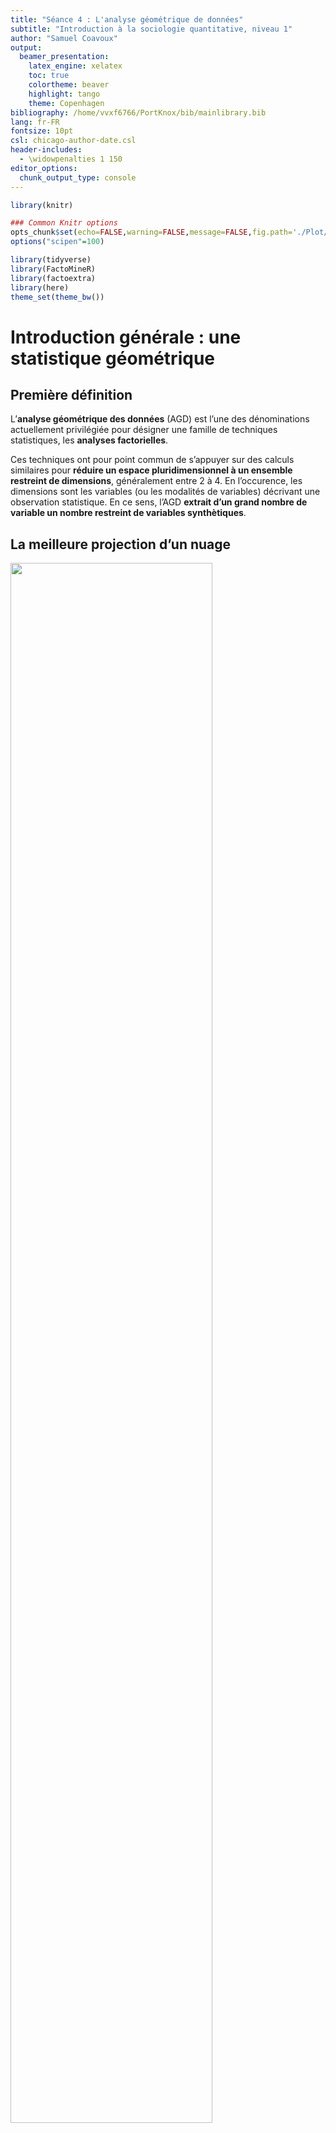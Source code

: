 ```yaml
---
title: "Séance 4 : L'analyse géométrique de données"
subtitle: "Introduction à la sociologie quantitative, niveau 1"
author: "Samuel Coavoux"
output:
  beamer_presentation:
    latex_engine: xelatex
    toc: true
    colortheme: beaver
    highlight: tango
    theme: Copenhagen
bibliography: /home/vvxf6766/PortKnox/bib/mainlibrary.bib
lang: fr-FR
fontsize: 10pt
csl: chicago-author-date.csl
header-includes:
  - \widowpenalties 1 150
editor_options: 
  chunk_output_type: console
---
```


```r
library(knitr)

### Common Knitr options
opts_chunk$set(echo=FALSE,warning=FALSE,message=FALSE,fig.path='./Plot/plot-', comment="",fig.width=9,fig.height=6,fig.lp="",results="asis")
options("scipen"=100)
```

```r
library(tidyverse)
library(FactoMineR)
library(factoextra)
library(here)
theme_set(theme_bw())

```

# Introduction générale : une statistique géométrique

## Première définition

L'**analyse géométrique des données** (AGD) est l'une des dénominations actuellement privilégiée pour désigner une famille de techniques statistiques, les **analyses factorielles**.

Ces techniques ont pour point commun de s'appuyer sur des calculs similaires pour **réduire un espace pluridimensionnel à un ensemble restreint de dimensions**, généralement entre 2 à 4. En l'occurence, les dimensions sont les variables (ou les modalités de variables) décrivant une observation statistique. En ce sens, l'AGD **extrait d'un grand nombre de variable un nombre restreint de variables synthètiques**.

<!--Ici, un graph d'exemple: résultats d'une ACM-->

## La meilleure projection d'un nuage

![](./img/cheval.png){height=80%}

## La meilleure projection d'un nuage

Le problème: en quoi une représentation est-elle supérieure à une autre? La réponse statistique: la meilleure projection est celle qui maximise la variance, c'est-à-dire qui maintient au mieux les différences entre les observations.

## Histoire

L'analyse de données est parfois considérée comme une branche des statistique opposée à l'analyse inférentielle, et notamment à l'idée selon laquelle les modèles statistiques viendraient seulement confirmer ou infirmer des hypothèses établies par les chercheurs.

Jean-Baul Benzécri, qui se réclame de cette perspective d'analyse de données et est notamment opposé à l'analyse par régression, et ses collaborateurs produisent à partir des années 1960 les principales techniques d'analyse factorielle.

## Usages en sociologie

En sociologie, le succès de l'AGD est du à la rencontre avec le modèle théorique du champ chez Pierre Bourdieu [@duval2013_Lanalysedescorrespondances]. On note des "affinités electives" entre la pensée relationelle de Bourdieu et l'approche géométrique de la statistique multivariée [@rouanet2000].

Comme Benzécri, Bourdieu est méfiant envers la statistique inférentielle, critiquant notamment la "sociologie des variables" incarnée selon lui par l'école de Paul Lazarsfeld.

Une technique française? Spearman avait développé une technique proche, encore souvent utilisée en psychologie ou en biologie.

::: notes

Inventée en France (malgré d'autres techniques proches développées, par exemple, par Charles Spearman: factor analysis pour étudier intelligence humaine), principalement utilisé par une école française de sociologie, et apparemment opposée à la technique centrale de la sociologie états-unienne moderne, la régression [@ollion2011]: l'AGD peut apparaître comme une particularité française. Elle est cependant utilisée en dehors de la sociologie (psychologie, biologie), en dehors de la France (sociologie des pratiques culturelles)

:::

## Bourdieu et l'AGD

> Ceux qui connaissent les principes de l'analyse des correspondances multiples saisiront l'affinité entre cette méthode d'analyse mathématique et la pensée en termes de champ. Ayant pris en compte l'ensemble des agents efficients (individus et, à travers eux, institutions) et l'ensemble des propriétés -- ou des atouts -- qui sont au principe de leur action, on peut attendre de l'analyse des correspondances qui, ainsi utilisée n'a rien de la méthode purement descriptive que veulent y voir ceux qui l'opposent à l'analyse de régression, qu'elle porte au jour la structure des oppositions, ou, ce qui revient au même, la structure de la distribution des pouvoirs et des intérêts spécifiques qui détermine, et explique, les stratégies des agents. [@bourdieu2000_Lesstructuressociales]

## Ceci n'est pas une ACM

![](./img/Bourdieu_EspaceSocial.png){height=80%}

## Toutes choses (in)égales par ailleurs

Les oppositions entre AGD et régression sont à nuancer [@rouanet2002] notamment parce qu'elles concernent plus l'usage de ces techniques que leurs potentialités. Malgré sa réputation de technique exploratoire, l'AGD ne permet pas une approche purement inductive, ne serait-ce que parce qu'elle dépend des variables produites et analysées, qui dépendent elles-mêmes d'hypothèses plus ou moins explicitées.

Cependant, les régressions cherchent à décomposer l'effet de différentes variables et à raisonner toutes choses égales par ailleurs ; l'AGD cherche au contraire les corrélations en permet de raisonner **toutes choses inégales par ailleurs**.

::: notes

Peut-on décomposer l'effet du statut d'agriculteur et l'effet de la résidence rurale? En régression, cela revient à s'interroger sur ce que ferait un agriculteur s'il habitait Paris... En AGD, à constater que les deux sont fortement corrélés.

:::

## Objectifs: une réduction contrôlée de la dimensionnalité

"Systématiser les démarches de l’analyse descriptive" [@volle1997_Analysedesdonnees]. On part d'une situation dans laquelle un individu (au sens statistique: peut-être une personne, une institution, etc.) est définit par de nombreuses variables/modalités de variables.

Il s'agit de "consentir à une perte en information afin d’obtenir un gain en signification" [@volle1997_Analysedesdonnees] et tout en cherchant à limiter cette perte.

## Objectifs: une réduction contrôlée de la dimensionnalité

L'AGD vise à trouver un nombre restreint de méta-variables synthétiques non corrélées, que l'on appelera axes, facteurs ou composants, tels que:

+ il y ait une réduction importante de la dimensionnalité de l'information (on passe d'un grand nombre de variables à un nombre restreint de méta-variables) ;
+ les méta-variables choisit sont celles qui résument le mieux les variables d'origine, c'est-à-dire celles qui **concentrent la plus grande partie de la variance** parmi toutes les méta-variables possibles.

## Techniques

Il existe de nombreuses techniques dans la famille de l'AGD. Les plus connues sont les suivantes:

+ Analyse factorielle des correspondances (AFC) -- *correspondence analysis* (CA) : deux variables catégorielles (il s'agit de l'analyse géométrique d'un tableau croisé);
+ Analyse en composantes principales (ACP) -- *principal component analysis* (PCA) : uniquement des variables quantitatives (plus des variables catégorielles en illustratif);
+ Analyse des correspondances multiples (ACM) -- *multiple correspondence analysis* (MCA) : plusieurs variables catégorielles.

Dans ce cours, nous nous concentrerons sur l'ACM, la plus utilisée aujourd'hui dans la sociologie française, et secondairement sur l'ACP.

## Pourquoi utiliser de l'AGD?

Lorsque l'on souhaite simplifier une base de données. Mais plusieurs cas possibles:

+ explorer une base complexe, en repérant des associations de nombreuses variables que l'on ne peut pas nécessaire repérer deux à deux (il faut tout de même accompagner l'AGD d'autres statistiques descriptives) ;
+ résumer synthétiquement l'information (réduire la dimensionnalité) pour intégrer les nouvelles variables dans d'autres analyses ;
+ mettre au jour des variables latentes, inobservables.

Le troisième cas est celui de l'approche bourdieusienne classique: la mise au jour des capitaux structurant un espace social, qui sont ensuite croisé à des variables illustratives, explicatives.

## Plan du cours

1. Le raisonnement géométrique: notions générales
3. Théorie de l'ACM
4. Interprétation de l'ACM
5. Théorie et interprétation de l'ACP

# Un raisonnement géométrique

## Objectifs

Dans cette première partie, nous allons chercher à comprendre à partir d'une exemple fictionnel comment il est possible de résumer l'information contenue dans un nuage de points. L'objectif est double:

+ comprendre le raisonnement géométrique de l'AGD: il s'agit de dessiner un nuage puis de chercher le ou les axes qui permettent sa meilleure représentation
+ définir les concepts et indicateurs principaux que l'on utilisera par la suite: coordonnées, variance, axe principal, inertie, contribution, cosinus carré.

## Les données initiales

::: notes
On ajoute des poids, car il est possible d'avoir des poids, mais on ne les utilise pas.
:::

```r
d <- data_frame(label = paste0("M", 1:10),
                x = c(0, 6, 14, 6, 12, -8, 2, 6, 10, 12),
                y = c(-12, -10, -6, -2, 0, 2, 4, 4, 10, 10),
                weight = 1)
kable(d)
```



## 

```r
gen_opts <- list(scale_x_continuous(breaks = seq(-15,15), minor_breaks = NULL),
                 scale_y_continuous(breaks = seq(-15,15), minor_breaks = NULL),
                 coord_fixed())
ggplot(data = d, mapping = aes(x = x, y = y, label = label)) + 
  geom_point() +
  geom_label(nudge_x = 1) +
  gen_opts
```

## Trouver le centre du nuage

Le centre du nuage a pour coordonnés la moyenne pondérée des coordonnées des points. 

```r
d <- add_case(d, label = "G", x = mean(d$x), y = mean(d$y), weight = 0)
```

Il s'agit du point tel que la somme des vecteurs entre chaque point du nuage et le centre est nulle.

$$\frac{1}{n}\sum_{i=1}^n{\overrightarrow{GM_i}} = \overrightarrow{0}$$

## 

```r
ggplot(data = d, mapping = aes(x = x, y = y, label = label)) + 
  geom_point() +
  geom_label(nudge_x = 1) +
  geom_hline(yintercept = 0) +
  geom_vline(xintercept = 6) +
  gen_opts

```

## Distance entre deux points et variance du nuage

Le carré de la distance entre deux points est égal à la somme des carrés des distances entre leurs coordonées (Pythagore)

$$\delta_{ij} = (x_i-x_j)^2 + (y_i-y_j)^2$$

La variance du nuage de point est égale à la somme des distances carrés entre chaque points et le centre du nuage G.

$$\text{var} = \sum_{i=1}^n{(x_i-x_G)^2 + (y_i-y_G)^2}$$

## Projection d'un point sur une droite

Les points sont définis par leurs coordonnés x et y. Il s'agit des projections orthogonales de ces points respectivement sur l'abscisse et l'ordonnée.

```r
ggplot(data.frame(x=3, y=5), aes(x, y)) +
  geom_point() +
  geom_vline(aes(xintercept = 0)) +
  geom_hline(aes(yintercept = 0)) +
  geom_segment(data = data.frame(x = 3, y = 5, yend = 0), aes(x = x, xend=x, y=y, yend=yend), linetype = "dashed") +
  lims(x = c(0, 4), y = c(0, 7))
```

## Variance d'un axe

La variance d'un axe est la variance de la projection des points du nuage sur cet axe.

$$var_x = \sum_{i = 1}^n (x_i - x_G)^2$$

## Contribution d'un point au nuage

On appelle contribution d'un point au nuage la part de la variance totale qui est due à ce point, c'est à dire le carré de la distance entre le point et le centre G du nuage.

$$ctr_i = \frac{(x_i-x_G)^2 + (y_i-y_G)^2}{var}$$

Par définition, la contribution est donc comprise entre 0 (si le point se confond avec le centre du nuage) et 1 (si le point est le seul point du nuage différent du centre).

## Contribution d'un point à un axe

De la même façon, on peut calculer la contribution d'un point à un axe. Il s'agit alors de la part de la variance de l'axe due à ce point.

$$ctr_{xi} = \frac{(x_i-x_G)^2}{var_x}$$


## Qualité de la projection: cosinus carré

Le cosinus carré est une mesure de la qualité de la projection d'un point sur un axe.

![](img/cos2.png)


## Qualité de la projection: cosinus carré

$$cos^2 = \frac{(GM')^2}{(GM)^2}$$

Il vaut 0 si $M' = G$, c'est-à-dire si la projection d'un point sur un axe est le centre de cet axe ; il vaut 1 si $M = M'$, c'est à dire si la projection d'un point sur un axe est le point lui-même. Ainsi, plus le cosinus carré est proche de 1 et meilleure est la représentation sur l'axe.

## Axes principaux

On appelle axe principal du nuage la droite qui, passant par le centre du nuage, maximise la variance des projections de chaque point du nuage.

Le second axe principal est l'axe orthogonal au premier et passant par le centre du nuage qui maximise à son tour la variance des projections de chaque point.

## 

```r
insl <- data_frame(slope = c(1.9626105055052, 3.5, 1, -1.5),
                   intercept = -6 * slope,
                   group = letters[1:4])

ggplot(data = d, mapping = aes(x = x, y = y, label = label)) + 
  geom_point() +
  geom_label(nudge_x = 1) +
  geom_abline(data = insl, aes(intercept = intercept, slope = slope, color = group)) +
  scale_color_discrete(guide = FALSE) +
  gen_opts
```

## 

```r

ggplot(data = d, mapping = aes(x = x, y = y, label = label)) + 
  geom_point() +
  geom_label(nudge_x = 1) +
  geom_abline(data = insl[1, ], aes(intercept = intercept, slope = slope, color = group)) +
  scale_color_discrete(guide = FALSE) +
  gen_opts
```

## 

```r
insl <- data_frame(slope = c(1.9626105055052, -0.50952544949443),
                   intercept = -6 * slope)
ggplot(data = d, mapping = aes(x = x, y = y, label = label)) + 
  geom_point() +
  geom_label(nudge_x = 1) +
  geom_abline(data = insl, aes(intercept = intercept, slope = slope)) +
  gen_opts
```

<!--
Singular value decomposition/diagonalisation de matrice-->

## Eigenvalue

On appelle eigenvalue de l'axe n la variance de la projection sur l'axe n du nuage. On la note $\lambda_n$. La somme des $lambda_n$ est égale à la variance totale du nuage

$$\sum_{i=1}^{n}\lambda_n = var$$

On appelle inertie la part de chaque axe dans la variance totale.

$$inertie_i = \frac{\lambda_i}{var}$$

## Principe de l'analyse géométrique de données

Ce qui a été exposé est le principe général de l'AGD: 

1. on part d'une représentation d'un nuage à n dimensions (dans l'exemple, deux) ;
2. on calcule le centre du nuage ainsi que sa variance ;
3. on recherche, par un algorithme, le premier axe qui maximise la variance des projections, puis le deuxième, ... le nième ;
4. on calcule l'eigenvalue de chaque axe ; et sur chaque axe, la contribution et le cosinus carré de chaque axe (qui seront nécessaires à l'interprétation).

Avec n > 3, ce qui est le plus souvent le cas dans l'AGD, il devient impossible ou du moins très difficile de représenter graphiquement le nuage de points, mais la logique géométrique reste inchangée.

## Pondération

Jusque là, nous n'avons parlé que d'un nuaage dans lequel tous les points ont le même poids. Il est possible de réaliser la même opération sur des nuages de points pondérés. Dans ce cas, chaque point se voit attribuer un poids qui mesure son importance dans le nuage.

Le cas le plus fréquent est celui dans lequel on partitionne un nuage de points de poids égal en différents sous-nuages. On peut alors considérer chaque sous-nuage comme étant lui-même un point unique, dont les coordonnés sont égales à la moyenne des coordonnées des points, et dont le poids est égal au nombre de points inclus dans le sous-nuage.

## Partition du nuage

Il est possible de partitionner un nuage de points en sous-ensembles. Chaque sous-ensemble aura pour barycentre le point dont les coordonnées sont la moyenne des coordonnés de ses points (le centre du sous-nuage). Le nuage composé par les barycentres de chaque sous-ensemble, ayant chacun pour poids le nombre de points dans le sous-ensemble, aura les mêmes propriétés que le nuage complet (même centre, même variance)

<!--
Mettre les deux graphes côte à côte
-->

## 

```r
d$group <- c("A", "A", "C", "C", "C", "B", "C", "C", "C", "C", NA)
ggplot(filter(d, !is.na(group)), aes(x, y, color = group, label = label)) +
  geom_point() +
  geom_label(nudge_x = 1) +
  scale_colour_discrete(guide=FALSE) +
  gen_opts
```

## 
```r
filter(d, !is.na(group)) %>% 
  group_by(group) %>% 
  summarise(x = mean(x), y = mean(y), weight = sum(weight)) %>% 
  ggplot(aes(x, y, color = group, label = group, size = (weight*3)^0.5)) +
  geom_point() +
  geom_label(nudge_x = 1.3) +
  scale_x_continuous(breaks = seq(-15,15), minor_breaks = NULL, limits = c(-9, 15)) +
  scale_y_continuous(breaks = seq(-15,15), minor_breaks = NULL, limits = c(-13, 11)) +
  coord_fixed() +
  scale_colour_discrete(guide=FALSE) +
  scale_size(guide=FALSE)
```

## Variance et contribution dans un nuage pondéré

Soit un nuage de $n$ points de poids $w$ et $W$ la somme des poids ($W =\sum_{i=1}^n{w_i}$). Dans ce cas, la variance (du nuage et de la projection sur un axe) et la contribution (idem) sont pondérés. Par exemple, pour un nuage à deux dimensions, la variance est:

$$\text{var} = \sum_{i=1}^n{((x_i-x_G)^2 + (y_i-y_G)^2) \times \frac{w_i}{W}}$$

et la contribution d'un point

$$ctr_i = \frac{((x_i-x_G)^2 + (y_i-y_G)^2) \times \frac{w_i}{W}}{var}$$

# L'analyse en composantes principales

## Principe

L'analyse en composantes principales (principal component analysis, ACP) est une technique d'AGD qui permet de chercher les axes principaux d'un nuage de points définis par des variables quantitatives.

## Préparation des données

Bien que cela ne soit pas obligatoire, il est fortement conseillé de centrer et réduire les variables avant l'ACP. Cela permet de rendre commensurable des mesures réalisées dans des unités variées. La plupart des implémentations informatique de la technique le font automatiquement.

Centrer et réduire une variable signifie la transformer de sorte à ce que sa moyenne soit 0 et son écart-type 1. On remplace ainsi chaque observation $x_i$ de la variable $x$ par une transformation:

$$\frac{x_i - \bar{x}}{\sigma_x}$$

où $\bar{x}$ est la moyenne de $x$ et $\sigma_x$ son écart-type.

## Distances entre des individus

Soit deux observations $e_i$ et $e_j$, définies par leurs coordonnées sur $K$ axes correspondant à autant de variables quantitatives centrées et réduites $x^k$.

La distance carrée entre deux individus est, comme dans le cas général décrit dans la section précédente:

$$d_{ij}^2 = \sum_{k = 1}^K{(x_i^k - x_j^k)^2}$$

## Variance

La variance du nuage est la somme pondérée des distances carrées à l'origine (G)

$$\sum_{i=1}^{n}{\frac{1}{n}\times d^2_{iG}}$$

Si les variables sont centrées et réduites, leur variance respective est de 1 et la variance totale du nuage est donc égale au nombre de variables.

On calcule les axes principaux.

## Représentation graphique

**Des observations**: Les coordonnées de chaque observation sur chaque axe principal est le résultat de sa projection sur cet axe. La contribution d'une observation à un axe est la part de la variance totale des projections des observations sur cet axe produit par la projection de cette observation. Le cosinus carré, qui mesure la qualité de la projection, est celui de l'angle entre la droite reliant le centre du nuage et l'observation et celle reliant le centre du nuage et sa projection sur l'axe.

**Des variables**: Les variables sont représentées sur les axes principaux par leur coefficient de corrélation avec ces axes.

## 

```r
circleFun <- function(center = c(0,0),diameter = 1, npoints = 100){
    r = diameter / 2
    tt <- seq(0,2*pi,length.out = npoints)
    xx <- center[1] + r * cos(tt)
    yy <- center[2] + r * sin(tt)
    return(data.frame(x = xx, y = yy))
}
dat <- circleFun(diameter = 2)
#geom_path will do open circles, geom_polygon will do filled circles

seq <- read.table(text = "
x y xend yend type
0 0 .73 .35 var
.73 0 .73 .35 proj
0 .35 .73 .35 proj", header = TRUE)

lab <- data_frame(x = c(-.3, .73), y = c(.35, -.1), 
                  label = c("{r^2}(Axe_k, x[i])", "{r^2}(Axe_l, x[i])"))

ggplot() + 
  geom_path(aes(x,y), dat) + 
  geom_segment(aes(x = x, y = y, xend = xend, yend = yend), data = filter(seq, type == "var"), arrow = arrow(length = unit(0.15, "inches"))) +
  geom_segment(aes(x = x, y = y, xend = xend, yend = yend), data = filter(seq, type == "proj"), linetype = "dashed") +
  geom_hline(aes(yintercept = 0)) +
  geom_vline(aes(xintercept = 0)) +
  geom_text(aes(x = x, y = y, label = label), data=lab, parse=TRUE) +
  labs(y = "Axe k", x = "Axe l") +
  coord_fixed()
```

## Interprétation

1. Choix du nombre d'axes
2. Interprétation par les coordonnées des variables
3. Interprétation par les observations (selon le jeu de données)
4. Interprétation par les variables supplémentiares

On prend pour exemple un jeu de données mesurant les performances de 41 ahtletes à chacune des dix épreuves de deux compétitions de décathlon.

```r
data(decathlon)
res.pca <- PCA(decathlon, quanti.sup = 11:12, quali.sup=13, graph = FALSE)
```

## Examen de l'inertie

On commence par examiner l'inertie des axes, c'est à dire la part de variance qu'ils résument. On peut pour cela les représenter graphiquement.

Cet examen a pour objectif de déterminer le nombre d'axe à retenir. On cherche à réduire la dimensionnalité des données, et donc à faire en sorte d'avoir un nombre de méta-variables plus faible que le nombre de variables d'origines. On va donc décider à ce stade de conserver seulement les quelques axes les plus importants.

## 

```r
fviz_eig(res.pca)
```

## Choix du nombre d'axes à retenir

Une bonne manière de faire est de rechercher les "coudes" dans le diagramme en barre de l'inertie, c'est-à-dire les écarts importants d'inertie entre deux axes successifs. En effet, il serait injustifié de couper après un axe arbitraire si l'axe suivant à une inertie très proches (et donc qu'il est autant représentatif des données).

L'autre critère à prendre en compte est le degré de finesse que l'on souhaite conserver: préfère-t-on résumer très fortement, et donc plus caricaturalement, l'information des données originelles, ou veux-t-on plus de précision. Plus on souhaite résumer et moins on choisit d'axes.

##

```r
fviz_eig(res.pca)
```

##

```r
fviz_pca_var(res.pca, invisible="quanti.sup", repel = TRUE, axes = c(1, 2))
```

## 

```r
fviz_pca_var(res.pca, invisible="quanti.sup", repel = TRUE, axes = c(3, 4))
```

## Interprétation des axes: contribution des observations

```r
fviz_contrib(res.pca, choice = "ind")
```

## Interprétation des axes: contribution des observations

```r
fviz_contrib(res.pca, choice = "ind", axes = 2)
```

## Interprétation des axes: contribution des observations

```r
fviz_contrib(res.pca, choice = "ind", axes = 3)
```

## Interprétation des axes: contribution des observations

```r
fviz_contrib(res.pca, choice = "ind", axes = 4)
```


## Interprétation des axes: coordonnées des observations

```r
fviz_pca_ind(res.pca, axes = c(1, 2), repel = TRUE)
```

## Interprétation des axes: coordonnées des observations

```r
fviz_pca_ind(res.pca, axes = c(3, 4), repel = TRUE)
```

## 

```r
fviz_pca_var(res.pca,  repel = TRUE, axes = c(1, 2))

```

# Théorie de l'analyse des correspondances multiples

## Principe

L'analyse des correspondances multiples est une technique d'AGD qui permet de résumer un ensemble de variables catégorielles.

Soit une base de données comprenant $Q$ variables; les modalités de la variable $q$ sont désignées par $K_q$; et $K$ désigne l'ensemble des modalités (des catégories), soit la somme des $K_q$ possibles. 

Dans l'ACM, on construit un espace de $K-Q$ dimensions. En effet, une variable à n modalités peut être exprimée graphiquement par $n-1$ axes.

## Principe

Dans cet espace, on projette deux nuages de points: 

+ le nuage des individus: chaque point est une observation de la base de données originale, de poids 1;
+ le nuage des modalités: chaque point est une modalité, dont les coordonnées sont égales à la moyenne des coordonnées des observations qui prennent cette modalité (le barycentre du sous-nuage des individus) et dont le poids est égal au nombre d'observations dans cette catégorie.

Ces deux nuages sont équivalents (même variance, même poids relatifs, même axes principaux). On cherche alors les axes principaux qui résument le mieux le nuage.

## Principe

Enfin, vient la phase d'interprétation des résultats. On décide alors du nombre d'axes qu'ils convient de commenter à l'aide de l'inertie. On nomme alors la structure latente décrite par les axes (les méta-variables) à l'aide des coordonnées, des contributions et des cosinus carrés.

## Distance

La distance carrée entre deux individus $i$ et $i'$ relative à une question $q$ est la somme de l'inverse des fréquences des modalités respectives. 
$$d_q^2(i, i') = \frac{1}{f_k} +\frac{1}{f_{k'}}$$

Elle vaut évidemment 0 si les deux individus ont la même modalité.

La distance carrée totale entre deux individus est la somme pondérée de la distance carrée sur chaque question.

$$d^2(i, i') = \frac{1}{Q}\sum_{q \in Q}{d_q^2(i, i')}$$

## Variance du nuage des individus

La distance d'un point $M_i$ au centre du nuage G est:

$$(GM^i)^2 = (\frac{1}{Q}\sum_{k \in K_i}{\frac{1}{f_k}}) -1$$

La variance du nuage est la somme pondérée des carrés des distances:

$$var = \frac{1}{n}\times \sum_{i = 1}^n{(GM^i)^2} = \frac{K}{Q}-1$$

## Variance du nuage des catégories

La distance carrée entre deux catégories $k$ et $k'$ dépend de l'effectif de chacune, respectivement $n_k$ et $n_{k'}$ et de l'effectif des individus présents dans les deux catégories, $n_{kk'}$.

$$M^kM^{k'} = \frac{n_k + n_{k'} - 2n_{kk'}}{\frac{n_k \times n_{k'}}{n}}$$

Elle est d'autant plus faible que les deux catégories sont souvent choisies en même temps (elle vaut 0 si $n_k + n_{k'} = 2n_{kk'}$, c'est-à-dire si toutes les observations de catégorie $k$ sont également de catégorie $k'$ et vice-versa). Elle est d'autant plus grande qu'il y a peu d'observations ayant les deux catégories entre les deux catégories et que ces catégories ont des effectifs importants.

## Variance du nuage des catégories

La distance carré du point de la catégorie k du centre du nuage est:

$$(GM^k)^2 = \frac{1}{f_k}-1$$

=> plus une catégorie est peu choisie et plus elle est loin du centre du nuage

La variance du nuage des catégories est la même que la variance du nuage des observations, $\frac{K}{Q} - 1$.

## Contribution des catégories

Le point moyen des modalités d'une variable est G.

La contribution d'une catégorie au nuage de point dépend de sa fréquence ; la contribution d'une question de son nombre de modalités

$$ctr_k = \frac{1-f_k}{K-Q}$$

$$ctr_q = \frac{K_q - 1}{K-Q}$$

## Inertie

L'eigenvalue $\lambda_l$ de l'axe principal $l$, est égale à la variance de la projection du nuage sur cet axe. La somme de toutes les eigenvalue est égale à la variance totale du nuage.

## Inertie modifiée

On présente le plus souvent non pas l'eigenvalue brute, mais le taux de variaux $\tau_l$, c'est à dire la part de la variance totale capturée par l'axe principal $l$. $\tau_l = \frac{\lambda_l}{var}$.

Pour les nuages de grandes dimensionnalité, il est normal que ce taux soit relativement faible (de l'ordre de 0.1 pour le premier axe par exemple). C'est un effet de la construction de la méthode. 

Benzecri a donc proposé d'utiliser le taux modifié.

## Inertie modifiée

Le taux modifié s'appuie sur la pseudo-eigenvalue $\lambda'_l$.

$$\lambda'_l = (\frac{Q}{Q-1})^2 \times (\lambda_l - \bar{\lambda})^2 $$

où $\bar{\lambda}$ désigne la moyenne des eigenvalue des axes. 

On peut alors obtenir un taux d'inertie modifié:

$$\tau'_l = \frac{\lambda'_l}{\sum_{l=i}^{l_{max}}{\lambda'_l}}$$

Ce taux peut faciliter la comparaison entre modèles (il pondère l'inertie par la dimensionnalité pour ne pas sanctionner les nuages les plus complexes), mais son usage n'est pas consensuel.

## Elements illustratifs

Il est possible de projeter des individus et des variables supplémentaires.

+ une observation supplémentaire est une observation qui ne participe pas à la construction des axes;
+ une variable supplémentaire est une variable qui ne participe pas au calcul de la distance entre deux individus.

## Elements illustratifs

On calcule les coordonnées sur les axes principaux des observations supplémentaires à partir des modalités de variables actives (elles seront proches des observations dont les modalités sont proches) ; et les coordonnées des modalités supplémentaires sont les barycentres des sous-nuage d'observations dans cette modalité. Les individus et modalités supplémentaires ont des coordonénes et des cosinus carrés qui permettent de mesurer la qualité de leur représentation ; mais la notion de contribution ne fait pas sens pour eux, car ils ne participent pas à la variance du nuage.

# Construction et interprétation de l'ACM

## Interprétation de l'ACM

Le jeu de données d'exemple rassemble le résultat d'un questionnaire portant sur les pratiques de boisson du thé.

```r
data(tea)
res.mca <- MCA(tea,quanti.sup=19,quali.sup=20:36, graph=FALSE)
```

## Choix du nombre d'axes

```r
fviz_eig(res.mca)
```

## Interprétation de l'axe 1

```r
source("mca_df.R")
x <- mca_df(res.mca)
```

```r
fviz_contrib(res.mca, choice = "var", axes = 1)
```

## Interprétation de l'axe 1

```r
select(x, Mod, starts_with("Dim 1")) %>% 
  arrange(desc(`Dim 1 contrib`)) %>% 
  group_by(`Dim 1 coord` > 0) %>% 
  slice(c(1:7)) %>% 
  ungroup() %>% 
  select(-5) %>% 
  arrange(desc(`Dim 1 coord`)) %>% 
  kable()
```

## Interprétation de l'axe 2

```r
fviz_contrib(res.mca, choice = "var", axes = 2)
```

## Interprétation de l'axe 2

```r
select(x, Mod, starts_with("Dim 2")) %>% 
  arrange(desc(`Dim 2 contrib`)) %>% 
  group_by(`Dim 2 coord` > 0) %>% 
  slice(c(1:7)) %>% 
  ungroup() %>% 
  select(-5) %>% 
  arrange(desc(`Dim 2 coord`)) %>% 
  kable()
```

## Interprétation de l'axe 3

```r
fviz_contrib(res.mca, choice = "var", axes = 3)
```

## Interprétation de l'axe 3

```r
select(x, Mod, starts_with("Dim 3")) %>% 
  arrange(desc(`Dim 3 contrib`)) %>% 
  group_by(`Dim 3 coord` > 0) %>% 
  slice(c(1:7)) %>% 
  ungroup() %>% 
  select(-5) %>% 
  arrange(desc(`Dim 3 coord`)) %>% 
  kable()
```

## Diagramme des variables, axes 1 et 2

```r
fviz_mca_var(res.mca, invisible = "quali.sup", repel=TRUE, axes = c(1, 2))
```

## Diagramme des variables, axes 1 et 3

```r
fviz_mca_var(res.mca, invisible = "quali.sup", repel=TRUE, axes = c(1, 3))
```

## Diagramme des observations

```r
fviz_mca_biplot(res.mca, axes = c(1, 2), label = "var", invisible = "quali.sup")
```

## Diagramme des observations

```r
fviz_mca_biplot(res.mca, axes = c(1, 3), label = "var", invisible = "quali.sup")
```

## Variables supplémentaires

```r
fviz_mca_var(res.mca, repel=TRUE, axes = c(1, 2))
```

## Variables supplémentaires

```r
fviz_mca_var(res.mca, repel=TRUE, axes = c(1, 3))
```

## Variables supplémentaires

```r
fviz_mca_ind(res.mca, axes = c(1, 2), habillage = tea$sex, addEllipses = TRUE, label = "")
```

## Variables supplémentaires

```r
fviz_mca_ind(res.mca, axes = c(1, 3), habillage = tea$sex, addEllipses = TRUE, label = "")
```

## Construction: conseils pratiques {.allowframebreaks}

La part de la variance dûe à une variable dépend uniquement du nombre de modalités. Par conséquent, si les variables ont un nombde de modalités très différentes, celles qui ont le plus de modalités vont mécaniquement peser plus lourd dans la construction du nuage et donc dans la détermination des axes principaux.

Il est donc recommandé de ne pas mettre de variables avec un très grand nombre de modalités et de limiter les écarts de nombre de modalité entre variables. 

Plus généralement, si l'on fait l'hypothèse qu'il existe des variables latentes structurant le nuage, qui correspondent à des combinaisons de variables observées, il importe d'équilibrer le nombre supposé de modalités de chaque variable latente.

::: Notes

Exemple: on cherche à cartographier l'espace social et l'on pense le faire avec des capitaux culturels et économiques. S'il y a seulement une question sur le diplôme avec trois modalités, mais plusieurs questions sur le capital économique (patrimoine immobilier en trois niveau, patrimoine financier en trois niveaux, revenus en trois niveaux)... le nuage sera nécessairement surdéterminé par le capital économique.

:::

La distance entre deux individus dépend de l'inverse de la fréquence de leurs modalités ; par conséquent, elle s'accroît considérablement à mesure que la fréquence d'une modalité décroît. Les modalités rares produisent des coordonnées extrêmes dans le nuage et le surdétermine. Dans la mesure du possible, il convient de limiter l'usage de ces modalités à moins qu'elles ne soient effectivement très discriminante.

Ces deux contraintes invitent en fait à recoder les questions pour fusionner les modalités trop proches, en particulier lorsqu'elles sont rares. Il ne s'agit pas d'un impératif: les hypothèses de recherche priment. Si une modalité rare est très discriminante et incommensurable avec d'autres (la possession d'un titre de noblesse par exemple), il faut la conserver.

L'ACM ne peut venir qu'après une étape de description des données. On cherchera notamment, en premier lieu: à identifier les non-réponses et les manières d'y remédier ; à identifier les liens entre les variables et à établir des hypothèses sur leurs associations dans une approche multivariée.

Le choix des variables actives et supplémentaires dépend des traditions de recherche et des questions posées. Le plus souvent, on met en variables actives les variables "dépendantes" et en variables supplémentaires les variables "indépendantes". Ainsi, le nuage est structuré par les pratiques étudiées (les consommations culturelles ; les rapports au travail ; etc.) et on teste l'homologie avec un espace social en regardant si les variables indépendantes sont correlées avec les axes principaux.

Cependant, les variables sociodémographiques sont parfois mises en variables actives, notamment lorsque l'enjeu de l'ACM est de cartographier un espace social pluridimensionnel (par exemple les travaux sur les élites [@denord2011]).

Attention à un point durant l'interprétation: la proximité des projections sur un axe principal ne signifie pas que les points soient effectivement proches. En effet, ils ne permettent d'affirmer une proximité que sur cet axe en particulier. Ainsi, l'interprétation porte d'abord sur les oppositions plutôt que sur les proximités.

## Bibliographie {.allowframebreaks}
